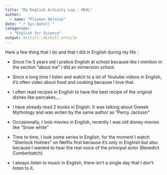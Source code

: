 ```yaml
---
title: "My English Activity Log : MEAL"
author:
  - name: "Plasman Héloïse" 
date: "`r Sys.Date()`"
categories:
  - "English for Science"
output: distill::distill_article
---
```


Here a few thing that I do and that I did in English during my life : 

* Since I'm 5 years old I pratice English at school because like I mention in the section "about me" I did an immersion school. 

* Since a long time I listen and watch to a lot of Youtube videos in English, it's often video about food and cooking because I love that. 

* I often read recipes in English to have the best recipe of the original dishes like pancakes,...

* I have already read 2 books in Engish. It was talking about Greeek Mythology and was writen by the same author as "Percy Jackson"

* Occasionally, I look movies in English, recently I was old disney movies like "Snow white"

* Time to time, I look some series in English, for the moment I watch "Sherlock Holmes" on Netflix first because it's only in Enghish but also because I wanted to hear the real voice of the principal actor (Benedict Cumberbatch)

* I always listen to music in English, there isn't a single day that I don't listen to it. 


